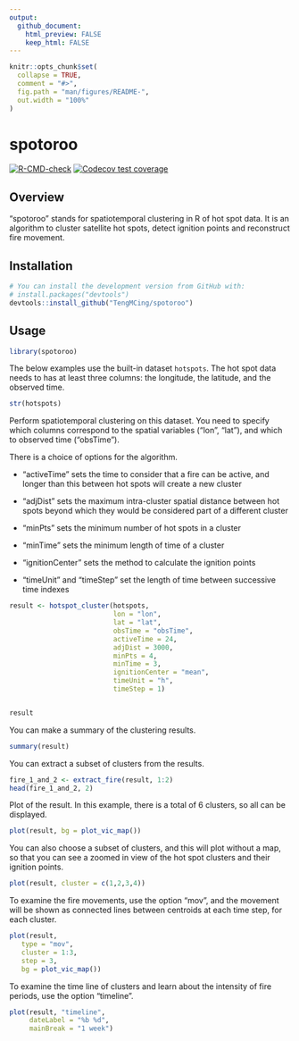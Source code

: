 ```yaml
---
output: 
  github_document:
    html_preview: FALSE
    keep_html: FALSE
---
```


<!-- README.md is generated from README.Rmd. Please edit that file -->

```r
knitr::opts_chunk$set(
  collapse = TRUE,
  comment = "#>",
  fig.path = "man/figures/README-",
  out.width = "100%"
)
```

# spotoroo

<!-- badges: start -->
[![R-CMD-check](https://github.com/TengMCing/spotoroo/workflows/R-CMD-check/badge.svg)](https://github.com/TengMCing/spotoroo/actions)
[![Codecov test coverage](https://codecov.io/gh/TengMCing/spotoroo/branch/master/graph/badge.svg)](https://codecov.io/gh/TengMCing/spotoroo?branch=master)
<!-- badges: end -->

## Overview 

"spotoroo" stands for spatiotemporal clustering in R of hot spot data. It is an algorithm to cluster satellite hot spots, detect ignition points and reconstruct fire movement.

## Installation

<!-- You can install the released version of spotoroo from [CRAN](https://CRAN.R-project.org) with: -->

<!-- ``` r -->
<!-- install.packages("spotoroo") -->
<!-- ``` -->



``` r
# You can install the development version from GitHub with:
# install.packages("devtools")
devtools::install_github("TengMCing/spotoroo")
```
## Usage

```r
library(spotoroo)
```

The below examples use the built-in dataset `hotspots`. The hot spot data needs to has at least three columns: the longitude, the latitude, and the observed time.

```r
str(hotspots)
```

Perform spatiotemporal clustering on this dataset. You need to specify which columns correspond to the spatial variables ("lon", "lat"), and which to observed time ("obsTime"). 

There is a choice of options for the algorithm. 

- "activeTime" sets the time to consider that a fire can be active, and longer than this between hot spots will create a new cluster 

- "adjDist" sets the maximum intra-cluster spatial distance between hot spots beyond which they would be considered part of a different cluster 

- "minPts" sets the minimum number of hot spots in a cluster

- "minTime" sets the minimum length of time of a cluster

- "ignitionCenter" sets the method to calculate the ignition points

- "timeUnit" and "timeStep" set the length of time between successive time indexes

```r
result <- hotspot_cluster(hotspots,
                          lon = "lon",
                          lat = "lat",
                          obsTime = "obsTime",
                          activeTime = 24,
                          adjDist = 3000,
                          minPts = 4,
                          minTime = 3,
                          ignitionCenter = "mean",
                          timeUnit = "h",
                          timeStep = 1)


result
```


You can make a summary of the clustering results.

```r
summary(result)
```

You can extract a subset of clusters from the results.

```r
fire_1_and_2 <- extract_fire(result, 1:2)
head(fire_1_and_2, 2)
```


Plot of the result. In this example, there is a total of 6 clusters, so all can be displayed. 

```r
plot(result, bg = plot_vic_map())
```

You can also choose a subset of clusters, and this will plot without a map, so that you can see a zoomed in view of the hot spot clusters and their ignition points. 

```r
plot(result, cluster = c(1,2,3,4))
```

To examine the fire movements, use the option "mov", and the movement will be shown as connected lines between centroids at each time step, for each cluster.  

```r
plot(result,
   type = "mov",
   cluster = 1:3,
   step = 3,
   bg = plot_vic_map())
```


To examine the time line of clusters and learn about the intensity of fire periods, use the option "timeline".

```r
plot(result, "timeline", 
     dateLabel = "%b %d", 
     mainBreak = "1 week")
```

